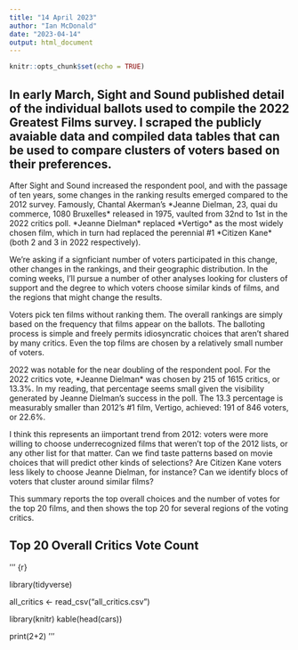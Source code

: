 ```yaml
---
title: "14 April 2023"
author: "Ian McDonald"
date: "2023-04-14"
output: html_document
---
```


```r
knitr::opts_chunk$set(echo = TRUE)
```

## In early March, Sight and Sound published detail of the individual ballots used to compile the 2022 Greatest Films survey. I scraped the publicly avaiable data and compiled data tables that can be used to compare clusters of voters based on their preferences.

After Sight and Sound increased the respondent pool, and with the passage of ten years, some changes in the ranking results emerged compared to the 2012 survey. Famously, Chantal Akerman's \*Jeanne Dielman, 23, quai du commerce, 1080 Bruxelles\* released in 1975, vaulted from 32nd to 1st in the 2022 critics poll. \*Jeanne Dielman\* replaced \*Vertigo\* as the most widely chosen film, which in turn had replaced the perennial #1 \*Citizen Kane\* (both 2 and 3 in 2022 respectively).

We're asking if a signficiant number of voters participated in this change, other changes in the rankings, and their geographic distribution. In the coming weeks, I'll pursue a number of other analyses looking for clusters of support and the degree to which voters choose similar kinds of films, and the regions that might change the results.

Voters pick ten films without ranking them. The overall rankings are simply based on the frequency that films appear on the ballots. The balloting process is simple and freely permits idiosyncratic choices that aren't shared by many critics. Even the top films are chosen by a relatively small number of voters.

2022 was notable for the near doubling of the respondent pool. For the 2022 critics vote, \*Jeanne Dielman\* was chosen by 215 of 1615 critics, or 13.3%. In my reading, that percentage seems small given the visibility generated by Jeanne Dielman's success in the poll. The 13.3 percentage is measurably smaller than 2012's #1 film, Vertigo, achieved: 191 of 846 voters, or 22.6%.

I think this represents an iimportant trend from 2012: voters were more willing to choose underrecognized films that weren't top of the 2012 lists, or any other list for that matter. Can we find taste patterns based on movie choices that will predict other kinds of selections? Are Citizen Kane voters less likely to choose Jeanne Dielman, for instance? Can we identify blocs of voters that cluster around similar films?

This summary reports the top overall choices and the number of votes for the top 20 films, and then shows the top 20 for several regions of the voting critics.

## Top 20 Overall Critics Vote Count

''' {r}

library(tidyverse)

all_critics \<- read_csv("all_critics.csv")



library(knitr)
kable(head(cars))

print(2+2)
'''
